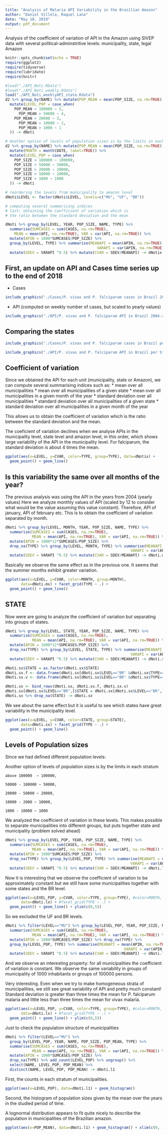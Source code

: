 ```yaml
---
title: "Analysis of Malaria API Variability in the Brazilian Amazon"
author: "Daniel Villela, Raquel Lana"
date: "May 10, 2019"
output: pdf_document
---
```



 Analysis of the coefficient of variation of API in the Amazon
 using SIVEP data with several political-adminstritive levels: 
 municipality, state, legal Amazon


```r
knitr::opts_chunk$set(echo = TRUE)
require(ggplot2)
require(tidyverse)
require(lubridate)
require(knitr)

#load("./API_Noti.RData") 
#load("./API_Noti_weekly.Rdata")
load("./API_Noti_weeklyAPI_state.Rdata")
d2 %>% group_by(NAME) %>% mutate(POP_MEAN = mean(POP_SIZE, na.rm=TRUE)) %>% mutate(MONTH = month(DATE, label=TRUE)) %>% 
  mutate(LEVEL_POP = case_when(
    POP_MEAN > 100000 ~ 5,
      POP_MEAN > 50000 ~ 4,
    POP_MEAN > 20000 ~ 3,
      POP_MEAN > 10000 ~ 2,
      POP_MEAN > 1000 ~ 1
  )) -> dNoti

# Another option of levels of population sizes is by the limits in each stratum
d2 %>% group_by(NAME) %>% mutate(POP_MEAN = mean(POP_SIZE, na.rm=TRUE)) %>%
  mutate(MONTH = month(DATE, label=TRUE)) %>% 
  mutate(LEVEL_POP = case_when(
    POP_SIZE > 100000 ~ 100000,
    POP_SIZE > 50000 ~ 50000,
    POP_SIZE > 20000 ~ 20000,
    POP_SIZE > 10000 ~ 10000,
    POP_SIZE > 1000 ~ 1000
  )) -> dNoti

# reordering the levels from municipality to amazon level
dNoti$LEVEL <- factor(dNoti$LEVEL, levels=c("MU", "UF", "BR"))

# computing several summarising indices
# last: obtaining the coefficient of variation which is
# the ratio between the standard deviation and the mean

dNoti %>% group_by(LEVEL, YEAR, POP_SIZE, NAME, TYPE) %>% 
  summarise(SUMCASES = sum(CASES, na.rm=TRUE),
    MEAN = mean(API, na.rm=TRUE), VAR = var(API, na.rm=TRUE)) %>% 
  mutate(APIN = 1000*SUMCASES/POP_SIZE) %>% 
  group_by(LEVEL, TYPE) %>% summarise(MEANAPI = mean(APIN, na.rm=TRUE), 
                                         VARAPI = var(APIN, na.rm=TRUE)) %>%
  mutate(SDEV = VARAPI ^0.5) %>% mutate(CVAR = SDEV/MEANAPI) -> dNotix

```

## First, an update on API and Cases time series up to the end of 2018

* Cases

```r
include_graphics("./Cases/P. vivax and P. falciparum cases in Brazil 2004-2018.png")
```


* API (computed on weekly number of cases, but scaled to yearly values)

```r
include_graphics("./API/P. vivax and P. falciparum API in Brazil 2004-2018.png")
```


## Comparing the states

```r
include_graphics("./Cases/P. vivax and P. falciparum cases in Brazil per State2004-2018.png")
```



```r
include_graphics("./API/P. vivax and P. falciparum API in Brazil per State2004-2018.png")
```


## Coefficient of variation


Since we obtained the API for each unit (municipality, state or Amazon), we can 
compute several summarising indices such as:
* mean over all municipalities
* mean over all municipalities of a given state
* mean over all municipalities in a given month of the year
* standard deviation over all municipalities
* standard deviation over all municipalities of a given state
* standard deviation over all municipalities in a given month of the year

This allows us to obtain the coefficient of variation which is
the ratio between the standard deviation and the mean.


The coeficient of variation declines when we analyse APIs in the municipality level,
state level and amazon level, in this order, which shows large variability of the API
in the municipality level.
For falciparum, the standard deviation is about 4 times the mean.

```r
ggplot(aes(x=LEVEL, y=CVAR, color=TYPE, group=TYPE), data=dNotix) + 
  geom_point() + geom_line()
```


## Is this variability the same over all months of the year?

 The previous analysis was using the API in the years from 2004 (yearly values)
 Here we analyze monthly values of API (scaled by 12 to consider what would be 
 the value assuming this value constant).
 Therefore, API of january, API of february etc.
 This is to obtain the coefficient of variation separated by month.

```r

dNoti %>% group_by(LEVEL, MONTH, YEAR, POP_SIZE, NAME, TYPE) %>% 
  summarise(SUMCASES = sum(CASES, na.rm=TRUE),
            MEAN = mean(API, na.rm=TRUE), VAR = var(API, na.rm=TRUE)) %>% 
  mutate(APIN = 1000*12*SUMCASES/POP_SIZE) %>% 
  drop_na(TYPE) %>% group_by(LEVEL, MONTH, TYPE) %>% summarise(MEANAPI = mean(APIN, na.rm=TRUE), 
                                                        VARAPI = var(APIN, na.rm=TRUE)) %>%
  mutate(SDEV = VARAPI ^0.5) %>% mutate(CVAR = SDEV/MEANAPI) -> dNoti.mx
```


 Basically we observe the same effect as in the previous one.
 It seems that the summer months exhibit greater variation. 


```r
ggplot(aes(x=LEVEL, y=CVAR, color=MONTH, group=MONTH), 
       data=dNoti.mx) + facet_grid(TYPE ~ .) +
  geom_point() + geom_line()
```


## STATE

 Now were are going to analyze the coefficient of variation but separating into groups
 of states.

```r
dNoti %>% group_by(LEVEL, STATE, YEAR, POP_SIZE, NAME, TYPE) %>% 
  summarise(SUMCASES = sum(CASES, na.rm=TRUE),
            MEAN = mean(API, na.rm=TRUE), VAR = var(API, na.rm=TRUE)) %>% 
  mutate(APIN = 1000*12*SUMCASES/POP_SIZE) %>% 
  drop_na(TYPE) %>% group_by(LEVEL, STATE, TYPE) %>% summarise(MEANAPI = mean(APIN, na.rm=TRUE), 
                                                        VARAPI = var(APIN, na.rm=TRUE)) %>%
  mutate(SDEV = VARAPI ^0.5) %>% mutate(CVAR = SDEV/MEANAPI) -> dNoti.sx

dNoti.sx$STATE = as.factor(dNoti.sx$STATE)
dNoti.sx.f <- data.frame(dNoti.sx[dNoti.sx$LEVEL=="BR" &dNoti.sx$TYPE=="Falciparum",], STATENEW = levels(dNoti.sx$STATE)) 
dNoti.sx.v <- data.frame(dNoti.sx[dNoti.sx$LEVEL=="BR" &dNoti.sx$TYPE=="Vivax",], STATENEW = levels(dNoti.sx$STATE)) 

dNoti.sx <- bind_rows(dNoti.sx, dNoti.sx.f, dNoti.sx.v)
dNoti.sx[dNoti.sx$LEVEL=="BR",]$STATE = dNoti.sx[dNoti.sx$LEVEL=="BR",]$STATENEW 
dNoti.sx %>% drop_na(STATE) -> dNoti.sx

```

<!--
 The BR level is equivalent to the Amazon level and was not originally linked 
 to any state.
 So we are going to repeat lines of the BR level, one for each state, so we can make lines 
 in the plots. Probably not the most elegant solution, but it works.
-->

 We see about the same effect but it is useful to see which states have great 
 variability in the municipality level.

```r
ggplot(aes(x=LEVEL, y=CVAR, color=STATE, group=STATE), 
       data=dNoti.sx) + facet_grid(TYPE ~ .) +
  geom_point() + geom_line()
```


## Levels of Population sizes
 
Since we had defined different population levels:

 Another option of levels of population sizes is by the limits in each stratum

    above 100000  ~ 100000,

    50000 - 100000 ~ 50000,

    20000 - 50000 ~ 20000,

    10000 - 2000 ~ 10000,
    
    1000 - 10000 ~ 1000

 We analyzed the coefficient of variation in these levels.
 This makes possible to separate municipalities into different groups,
 but puts together state and municipality (problem solved ahead)

```r

dNoti %>% group_by(LEVEL_POP, YEAR, POP_SIZE, NAME, TYPE) %>% 
  summarise(SUMCASES = sum(CASES, na.rm=TRUE),
            MEAN = mean(API, na.rm=TRUE), VAR = var(API, na.rm=TRUE)) %>% 
  mutate(APIN = 1000*SUMCASES/POP_SIZE) %>% 
  drop_na(TYPE) %>% group_by(LEVEL_POP, TYPE) %>% summarise(MEANAPI = mean(APIN, na.rm=TRUE), 
                                                        VARAPI = var(APIN, na.rm=TRUE)) %>%
  mutate(SDEV = VARAPI ^0.5) %>% mutate(CVAR = SDEV/MEANAPI) -> dNoti.lx

```

 Now it is interesting that we observe the coefficient of variation to be 
 approximately constant
 but we still have some municipalities together with some states and the BR level.

```r
ggplot(aes(x=LEVEL_POP, y=CVAR, color=TYPE, group=TYPE), #color=MONTH, group=MONTH), 
       data=dNoti.lx) + #facet_grid(TYPE ~ .) +
  geom_point() + geom_line() + ylim(c(0,5))
```

 So we excluded the UF and BR levels.

```r

dNoti %>% filter(LEVEL=="MU") %>% group_by(LEVEL_POP, YEAR, POP_SIZE, NAME, TYPE) %>% 
  summarise(SUMCASES = sum(CASES, na.rm=TRUE),
            MEAN = mean(API, na.rm=TRUE), VAR = var(API, na.rm=TRUE)) %>% 
  mutate(APIN = 1000*SUMCASES/POP_SIZE) %>% drop_na(TYPE) %>% 
  group_by(LEVEL_POP, TYPE) %>% summarise(MEANAPI = mean(APIN, na.rm=TRUE), 
                                                     VARAPI = var(APIN, na.rm=TRUE)) %>%
  mutate(SDEV = VARAPI ^0.5) %>% mutate(CVAR = SDEV/MEANAPI) -> dNoti.lx

```


 And we observe an interesting property: for all municipalities the coefficient of variation 
 is constant.  We observe the same variability in groups of 
 municipality of 1000 inhabitants or groups of 100000 persons.
 
 Very interesting. Even when we try to make homogeneous strata of municipalities, we still see great variability of API and pretty much constant! Standard deviation is greater than three times the mean for P. falciparum malaria and little less than three times the mean for vivax malaria.

```r
ggplot(aes(x=LEVEL_POP, y=CVAR, color=TYPE, group=TYPE), #color=MONTH, group=MONTH), 
       data=dNoti.lx) + #facet_grid(TYPE ~ .) +
  geom_point() + geom_line() + ylim(c(0,5))

```

Just to check the population structure of municipalities

```r
dNoti %>% filter(LEVEL=="MU") %>% 
  group_by(LEVEL_POP, YEAR, NAME, POP_SIZE, POP_MEAN, TYPE) %>% 
  summarise(SUMCASES = sum(CASES, na.rm=TRUE),
            MEAN = mean(API, na.rm=TRUE), VAR = var(API, na.rm=TRUE)) %>% 
  mutate(APIN = 1000*SUMCASES/POP_SIZE) %>% 
  drop_na(TYPE) %>% add_count(LEVEL_POP) %>% ungroup() %>%
  select(NAME, LEVEL_POP, POP_MEAN) %>% 
  distinct(NAME, LEVEL_POP, POP_MEAN) -> dNoti.l1
```

First, the counts in each stratum of municipalities.

```r
ggplot(aes(x=LEVEL_POP), data=dNoti.l1) + geom_histogram()
```

Second, the histogram of population sizes given by the mean over the years in the studied period of time.

A lognormal distribution appears to fit quite nicely to describe the population 
in municipalities of the Brazilian amazon.

```r
ggplot(aes(x=POP_MEAN), data=dNoti.l1) + geom_histogram() + xlim(c(0, 1000000)) + scale_x_log10()
```


